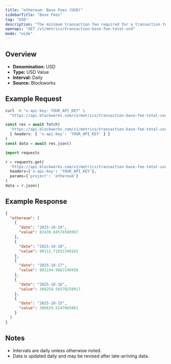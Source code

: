```yaml
---
title: "ethereum: Base Fees (USD)"
sidebarTitle: "Base Fees"
tag: "USD"
description: "The minimum transaction fee required for a transaction to be included in a block"
openapi: "GET /v1/metrics/transaction-base-fee-total-usd"
mode: "wide"
---
```


## Overview

- **Denomination:** USD
- **Type:** USD Value
- **Interval:** Daily
- **Source:** Blockworks

## Example Request

<CodeGroup>

```bash cURL
curl -H "x-api-key: YOUR_API_KEY" \
  "https://api.blockworks.com/v1/metrics/transaction-base-fee-total-usd?project=ethereum"
```

```typescript TypeScript
const res = await fetch(
  'https://api.blockworks.com/v1/metrics/transaction-base-fee-total-usd?project=ethereum',
  { headers: { 'x-api-key': 'YOUR_API_KEY' } }
)
const data = await res.json()
```

```python Python
import requests

r = requests.get(
  'https://api.blockworks.com/v1/metrics/transaction-base-fee-total-usd',
  headers={'x-api-key': 'YOUR_API_KEY'},
  params={'project': 'ethereum'}
)
data = r.json()
```

</CodeGroup>

## Example Response

```json
{
  "ethereum": [
    {
      "date": "2025-10-19",
      "value": 82439.84576508997
    },
    {
      "date": "2025-10-18",
      "value": 90112.71032340162
    },
    {
      "date": "2025-10-17",
      "value": 801144.9667248458
    },
    {
      "date": "2025-10-16",
      "value": 368254.56570258917
    },
    {
      "date": "2025-10-15",
      "value": 306629.5247065061
    }
  ]
}
```

## Notes
- Intervals are daily unless otherwise noted.
- Data is updated daily and may be revised after late-arriving data.